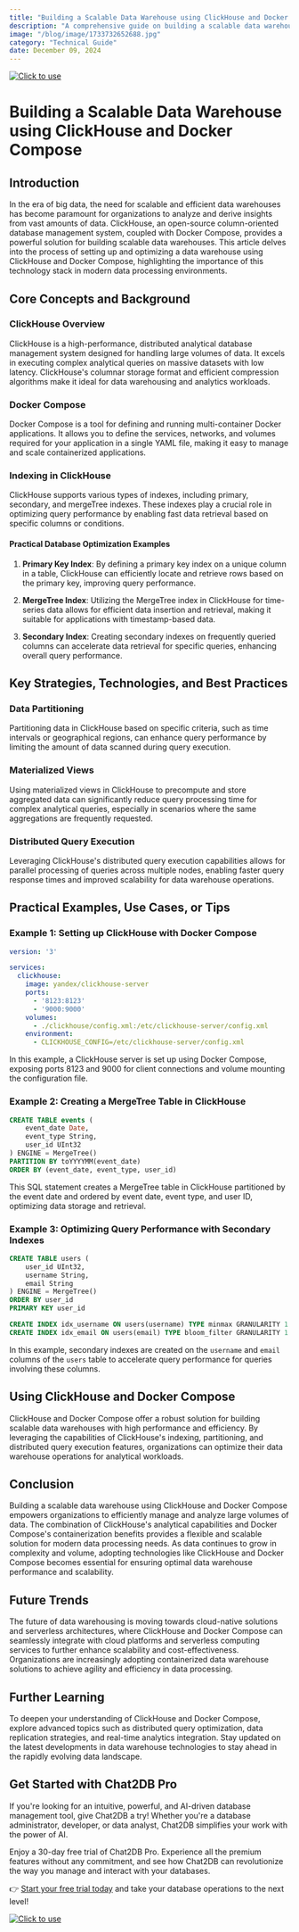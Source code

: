 ```yaml
---
title: "Building a Scalable Data Warehouse using ClickHouse and Docker Compose"
description: "A comprehensive guide on building a scalable data warehouse using ClickHouse and Docker Compose, exploring the key concepts, strategies, practical examples, and tools involved."
image: "/blog/image/1733732652688.jpg"
category: "Technical Guide"
date: December 09, 2024
---
```

[![Click to use](/image/blog/bg/chat2db1.png)](https://app.chat2db.ai/)
# Building a Scalable Data Warehouse using ClickHouse and Docker Compose


<Authors date="December 09, 2024">
  <Author name="Jing" link="https://chat2db.ai" />
</Authors>

## Introduction

In the era of big data, the need for scalable and efficient data warehouses has become paramount for organizations to analyze and derive insights from vast amounts of data. ClickHouse, an open-source column-oriented database management system, coupled with Docker Compose, provides a powerful solution for building scalable data warehouses. This article delves into the process of setting up and optimizing a data warehouse using ClickHouse and Docker Compose, highlighting the importance of this technology stack in modern data processing environments.

## Core Concepts and Background

### ClickHouse Overview

ClickHouse is a high-performance, distributed analytical database management system designed for handling large volumes of data. It excels in executing complex analytical queries on massive datasets with low latency. ClickHouse's columnar storage format and efficient compression algorithms make it ideal for data warehousing and analytics workloads.

### Docker Compose

Docker Compose is a tool for defining and running multi-container Docker applications. It allows you to define the services, networks, and volumes required for your application in a single YAML file, making it easy to manage and scale containerized applications.

### Indexing in ClickHouse

ClickHouse supports various types of indexes, including primary, secondary, and mergeTree indexes. These indexes play a crucial role in optimizing query performance by enabling fast data retrieval based on specific columns or conditions.

#### Practical Database Optimization Examples

1. **Primary Key Index**: By defining a primary key index on a unique column in a table, ClickHouse can efficiently locate and retrieve rows based on the primary key, improving query performance.

2. **MergeTree Index**: Utilizing the MergeTree index in ClickHouse for time-series data allows for efficient data insertion and retrieval, making it suitable for applications with timestamp-based data.

3. **Secondary Index**: Creating secondary indexes on frequently queried columns can accelerate data retrieval for specific queries, enhancing overall query performance.

## Key Strategies, Technologies, and Best Practices

### Data Partitioning

Partitioning data in ClickHouse based on specific criteria, such as time intervals or geographical regions, can enhance query performance by limiting the amount of data scanned during query execution.

### Materialized Views

Using materialized views in ClickHouse to precompute and store aggregated data can significantly reduce query processing time for complex analytical queries, especially in scenarios where the same aggregations are frequently requested.

### Distributed Query Execution

Leveraging ClickHouse's distributed query execution capabilities allows for parallel processing of queries across multiple nodes, enabling faster query response times and improved scalability for data warehouse operations.

## Practical Examples, Use Cases, or Tips

### Example 1: Setting up ClickHouse with Docker Compose

```yaml
version: '3'

services:
  clickhouse:
    image: yandex/clickhouse-server
    ports:
      - '8123:8123'
      - '9000:9000'
    volumes:
      - ./clickhouse/config.xml:/etc/clickhouse-server/config.xml
    environment:
      - CLICKHOUSE_CONFIG=/etc/clickhouse-server/config.xml
```

In this example, a ClickHouse server is set up using Docker Compose, exposing ports 8123 and 9000 for client connections and volume mounting the configuration file.

### Example 2: Creating a MergeTree Table in ClickHouse

```sql
CREATE TABLE events (
    event_date Date,
    event_type String,
    user_id UInt32
) ENGINE = MergeTree()
PARTITION BY toYYYYMM(event_date)
ORDER BY (event_date, event_type, user_id)
```

This SQL statement creates a MergeTree table in ClickHouse partitioned by the event date and ordered by event date, event type, and user ID, optimizing data storage and retrieval.

### Example 3: Optimizing Query Performance with Secondary Indexes

```sql
CREATE TABLE users (
    user_id UInt32,
    username String,
    email String
) ENGINE = MergeTree()
ORDER BY user_id
PRIMARY KEY user_id

CREATE INDEX idx_username ON users(username) TYPE minmax GRANULARITY 1
CREATE INDEX idx_email ON users(email) TYPE bloom_filter GRANULARITY 1
```

In this example, secondary indexes are created on the `username` and `email` columns of the `users` table to accelerate query performance for queries involving these columns.

## Using ClickHouse and Docker Compose

ClickHouse and Docker Compose offer a robust solution for building scalable data warehouses with high performance and efficiency. By leveraging the capabilities of ClickHouse's indexing, partitioning, and distributed query execution features, organizations can optimize their data warehouse operations for analytical workloads.

## Conclusion

Building a scalable data warehouse using ClickHouse and Docker Compose empowers organizations to efficiently manage and analyze large volumes of data. The combination of ClickHouse's analytical capabilities and Docker Compose's containerization benefits provides a flexible and scalable solution for modern data processing needs. As data continues to grow in complexity and volume, adopting technologies like ClickHouse and Docker Compose becomes essential for ensuring optimal data warehouse performance and scalability.

## Future Trends

The future of data warehousing is moving towards cloud-native solutions and serverless architectures, where ClickHouse and Docker Compose can seamlessly integrate with cloud platforms and serverless computing services to further enhance scalability and cost-effectiveness. Organizations are increasingly adopting containerized data warehouse solutions to achieve agility and efficiency in data processing.

## Further Learning

To deepen your understanding of ClickHouse and Docker Compose, explore advanced topics such as distributed query optimization, data replication strategies, and real-time analytics integration. Stay updated on the latest developments in data warehouse technologies to stay ahead in the rapidly evolving data landscape.

## Get Started with Chat2DB Pro

If you're looking for an intuitive, powerful, and AI-driven database management tool, give Chat2DB a try! Whether you're a database administrator, developer, or data analyst, Chat2DB simplifies your work with the power of AI.

Enjoy a 30-day free trial of Chat2DB Pro. Experience all the premium features without any commitment, and see how Chat2DB can revolutionize the way you manage and interact with your databases.

👉 [Start your free trial today](https://app.chat2db.ai/) and take your database operations to the next level!

[![Click to use](/image/blog/bg/chat2db.jpg)](https://app.chat2db.ai/)